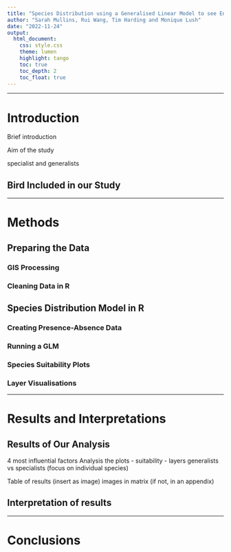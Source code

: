 ```yaml
---
title: "Species Distribution using a Generalised Linear Model to see Environmental Effects on Birds"
author: "Sarah Mullins, Rui Wang, Tim Harding and Monique Lush"
date: "2022-11-24"
output: 
  html_document:
    css: style.css
    theme: lumen
    highlight: tango
    toc: true
    toc_depth: 2
    toc_float: true
---
```


***
# Introduction 

Brief introduction 

Aim of the study

specialist and generalists 

## Bird Included in our Study 

***

# Methods 

## Preparing the Data

### GIS Processing 

### Cleaning Data in R


## Species Distribution Model in R

### Creating Presence-Absence Data 

### Running a GLM

### Species Suitability Plots 

### Layer Visualisations


***

# Results and Interpretations 



## Results of Our Analysis 
4 most influential factors
Analysis the plots
- suitability 
- layers 
generalists vs specialists (focus on individual species)

Table of results (insert as image)
images in matrix (if not, in an appendix)

## Interpretation of results 

***

# Conclusions